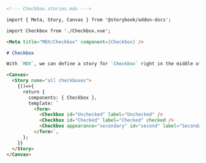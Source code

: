```md
<!--- Checkbox.stories.mdx --->

import { Meta, Story, Canvas } from '@storybook/addon-docs';

import Checkbox from './Checkbox.vue';

<Meta title="MDX/Checkbox" component={Checkbox} />

# Checkbox

With `MDX`, we can define a story for `Checkbox` right in the middle of our Markdown documentation.

<Canvas>
  <Story name="all checkboxes">
    {()=>{
      return {
        components: { Checkbox },
        template: `
          <form>
            <Checkbox id="Unchecked" label="Unchecked" />
            <Checkbox id="Checked" label="Checked" checked />
            <Checkbox appearance="secondary" id="second" label="Secondary" checked />
          </form>`,
      };
    }}
  </Story>
</Canvas>
```